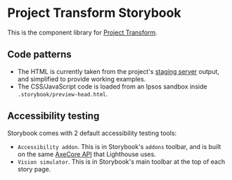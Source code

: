 
<Meta title="Introduction" />

# Project Transform Storybook
This is the component library for [Project Transform](https://zeroheight.com/61aada3a1/p/264eaa-project-transform).

## Code patterns
- The HTML is currently taken from the project's [staging server](https://zeroheight.com/61aada3a1/p/264eaa-project-transform) output, and simplified to provide working examples.
- The CSS/JavaScript code is loaded from an Ipsos sandbox inside `.storybook/preview-head.html`.


## Accessibility testing
Storybook comes with 2 default accessibility testing tools:
- `Accessibility addon`. This is in Storybook's `addons` toolbar, and is built on the same [AxeCore API](https://www.deque.com/axe/) that Lighthouse uses.
- `Vision simulator`. This is in Storybook's main toolbar at the top of each story page.
